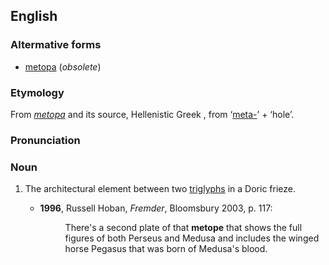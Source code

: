 ==English==
===Altermative forms===
*[[metopa]] (''obsolete'')

===Etymology===
From {{L.}} ''[[metopa]]'' and its source, Hellenistic Greek '''{{polytonic|[[μετόπη]]}}''', from {{AGr.}} '''{{polytonic|[[μετά]]}}''' ‘[[meta-]]’ + '''{{polytonic|[[ὀπή]]}}''' ‘hole’.

===Pronunciation===
{{IPA|/ˈmɛtəʊp/, /ˈmɛtəpi/}}

===Noun===
{{en-noun}}

# {{architecture}} The architectural element between two [[triglyphs]] in a Doric frieze.
#*'''1996''', Russell Hoban, ''Fremder'', Bloomsbury 2003, p. 117:
#*:There's a second plate of that '''metope''' that shows the full figures of both Perseus and Medusa and includes the winged horse Pegasus that was born of Medusa's blood.
